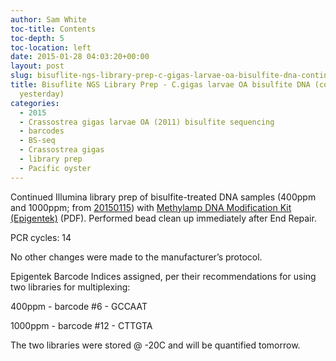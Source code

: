 ```yaml
---
author: Sam White
toc-title: Contents
toc-depth: 5
toc-location: left
date: 2015-01-28 04:03:20+00:00
layout: post
slug: bisuflite-ngs-library-prep-c-gigas-larvae-oa-bisulfite-dna-continued-from-yesterday
title: Bisuflite NGS Library Prep - C.gigas larvae OA bisulfite DNA (continued from
  yesterday)
categories:
  - 2015
  - Crassostrea gigas larvae OA (2011) bisulfite sequencing
  - barcodes
  - BS-seq
  - Crassostrea gigas
  - library prep
  - Pacific oyster
---
```


Continued Illumina library prep of bisulfite-treated DNA samples (400ppm and 1000ppm; from [20150115](../2015-01-13-speedvac-c-gigas-larvae-oa-dna/index.qmd)) with [Methylamp DNA Modification Kit (Epigentek)](https://github.com/sr320/LabDocs/blob/master/protocols/Commercial_Protocols/Epigentek_PostBisulfiteIlluminaLibraryPrep_P-1055.pdf) (PDF). Performed bead clean up immediately after End Repair.

PCR cycles: 14

No other changes were made to the manufacturer's protocol.

Epigentek Barcode Indices assigned, per their recommendations for using two libraries for multiplexing:

400ppm - barcode #6 - GCCAAT

1000ppm - barcode #12 - CTTGTA

The two libraries were stored @ -20C and will be quantified tomorrow.


